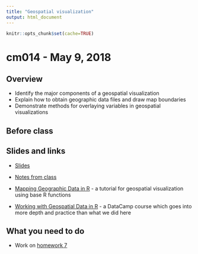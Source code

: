 ```yaml
---
title: "Geospatial visualization"
output: html_document
---
```


```r
knitr::opts_chunk$set(cache=TRUE)
```

# cm014 - May 9, 2018

## Overview

* Identify the major components of a geospatial visualization
* Explain how to obtain geographic data files and draw map boundaries
* Demonstrate methods for overlaying variables in geospatial visualizations

## Before class


## Slides and links

* [Slides](extras/cm014_slides.html)
* [Notes from class](dataviz_geospatial.html)

* [Mapping Geographic Data in R](https://flowingdata.com/geographic-r/) - a tutorial for geospatial visualization using base R functions
* [Working with Geospatial Data in R](https://www.datacamp.com/courses/working-with-geospatial-data-in-r) - a DataCamp course which goes into more depth and practice than what we did here

## What you need to do

* Work on [homework 7](hw07-distrib-learn-geospatial.html)

